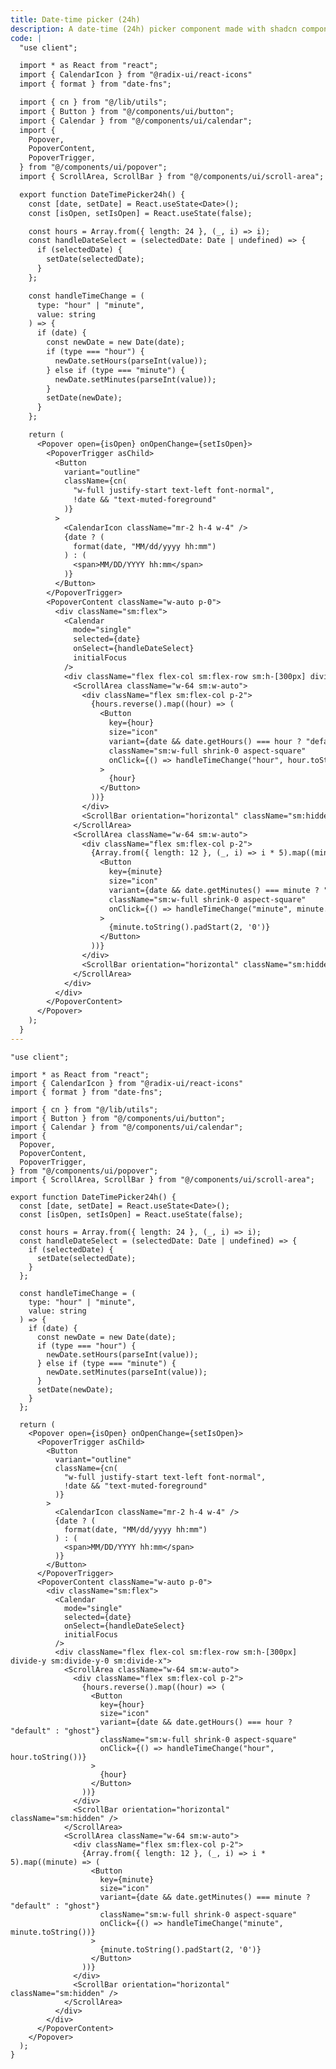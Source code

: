 ```yaml
---
title: Date-time picker (24h)
description: A date-time (24h) picker component made with shadcn components
code: |
  "use client";

  import * as React from "react";
  import { CalendarIcon } from "@radix-ui/react-icons"
  import { format } from "date-fns";

  import { cn } from "@/lib/utils";
  import { Button } from "@/components/ui/button";
  import { Calendar } from "@/components/ui/calendar";
  import {
    Popover,
    PopoverContent,
    PopoverTrigger,
  } from "@/components/ui/popover";
  import { ScrollArea, ScrollBar } from "@/components/ui/scroll-area";

  export function DateTimePicker24h() {
    const [date, setDate] = React.useState<Date>();
    const [isOpen, setIsOpen] = React.useState(false);

    const hours = Array.from({ length: 24 }, (_, i) => i);
    const handleDateSelect = (selectedDate: Date | undefined) => {
      if (selectedDate) {
        setDate(selectedDate);
      }
    };

    const handleTimeChange = (
      type: "hour" | "minute",
      value: string
    ) => {
      if (date) {
        const newDate = new Date(date);
        if (type === "hour") {
          newDate.setHours(parseInt(value));
        } else if (type === "minute") {
          newDate.setMinutes(parseInt(value));
        }
        setDate(newDate);
      }
    };

    return (
      <Popover open={isOpen} onOpenChange={setIsOpen}>
        <PopoverTrigger asChild>
          <Button
            variant="outline"
            className={cn(
              "w-full justify-start text-left font-normal",
              !date && "text-muted-foreground"
            )}
          >
            <CalendarIcon className="mr-2 h-4 w-4" />
            {date ? (
              format(date, "MM/dd/yyyy hh:mm")
            ) : (
              <span>MM/DD/YYYY hh:mm</span>
            )}
          </Button>
        </PopoverTrigger>
        <PopoverContent className="w-auto p-0">
          <div className="sm:flex">
            <Calendar
              mode="single"
              selected={date}
              onSelect={handleDateSelect}
              initialFocus
            />
            <div className="flex flex-col sm:flex-row sm:h-[300px] divide-y sm:divide-y-0 sm:divide-x">
              <ScrollArea className="w-64 sm:w-auto">
                <div className="flex sm:flex-col p-2">
                  {hours.reverse().map((hour) => (
                    <Button
                      key={hour}
                      size="icon"
                      variant={date && date.getHours() === hour ? "default" : "ghost"}
                      className="sm:w-full shrink-0 aspect-square"
                      onClick={() => handleTimeChange("hour", hour.toString())}
                    >
                      {hour}
                    </Button>
                  ))}
                </div>
                <ScrollBar orientation="horizontal" className="sm:hidden" />
              </ScrollArea>
              <ScrollArea className="w-64 sm:w-auto">
                <div className="flex sm:flex-col p-2">
                  {Array.from({ length: 12 }, (_, i) => i * 5).map((minute) => (
                    <Button
                      key={minute}
                      size="icon"
                      variant={date && date.getMinutes() === minute ? "default" : "ghost"}
                      className="sm:w-full shrink-0 aspect-square"
                      onClick={() => handleTimeChange("minute", minute.toString())}
                    >
                      {minute.toString().padStart(2, '0')}
                    </Button>
                  ))}
                </div>
                <ScrollBar orientation="horizontal" className="sm:hidden" />
              </ScrollArea>
            </div>
          </div>
        </PopoverContent>
      </Popover>
    );
  }
---
```


```tsx
"use client";

import * as React from "react";
import { CalendarIcon } from "@radix-ui/react-icons"
import { format } from "date-fns";

import { cn } from "@/lib/utils";
import { Button } from "@/components/ui/button";
import { Calendar } from "@/components/ui/calendar";
import {
  Popover,
  PopoverContent,
  PopoverTrigger,
} from "@/components/ui/popover";
import { ScrollArea, ScrollBar } from "@/components/ui/scroll-area";

export function DateTimePicker24h() {
  const [date, setDate] = React.useState<Date>();
  const [isOpen, setIsOpen] = React.useState(false);

  const hours = Array.from({ length: 24 }, (_, i) => i);
  const handleDateSelect = (selectedDate: Date | undefined) => {
    if (selectedDate) {
      setDate(selectedDate);
    }
  };

  const handleTimeChange = (
    type: "hour" | "minute",
    value: string
  ) => {
    if (date) {
      const newDate = new Date(date);
      if (type === "hour") {
        newDate.setHours(parseInt(value));
      } else if (type === "minute") {
        newDate.setMinutes(parseInt(value));
      }
      setDate(newDate);
    }
  };

  return (
    <Popover open={isOpen} onOpenChange={setIsOpen}>
      <PopoverTrigger asChild>
        <Button
          variant="outline"
          className={cn(
            "w-full justify-start text-left font-normal",
            !date && "text-muted-foreground"
          )}
        >
          <CalendarIcon className="mr-2 h-4 w-4" />
          {date ? (
            format(date, "MM/dd/yyyy hh:mm")
          ) : (
            <span>MM/DD/YYYY hh:mm</span>
          )}
        </Button>
      </PopoverTrigger>
      <PopoverContent className="w-auto p-0">
        <div className="sm:flex">
          <Calendar
            mode="single"
            selected={date}
            onSelect={handleDateSelect}
            initialFocus
          />
          <div className="flex flex-col sm:flex-row sm:h-[300px] divide-y sm:divide-y-0 sm:divide-x">
            <ScrollArea className="w-64 sm:w-auto">
              <div className="flex sm:flex-col p-2">
                {hours.reverse().map((hour) => (
                  <Button
                    key={hour}
                    size="icon"
                    variant={date && date.getHours() === hour ? "default" : "ghost"}
                    className="sm:w-full shrink-0 aspect-square"
                    onClick={() => handleTimeChange("hour", hour.toString())}
                  >
                    {hour}
                  </Button>
                ))}
              </div>
              <ScrollBar orientation="horizontal" className="sm:hidden" />
            </ScrollArea>
            <ScrollArea className="w-64 sm:w-auto">
              <div className="flex sm:flex-col p-2">
                {Array.from({ length: 12 }, (_, i) => i * 5).map((minute) => (
                  <Button
                    key={minute}
                    size="icon"
                    variant={date && date.getMinutes() === minute ? "default" : "ghost"}
                    className="sm:w-full shrink-0 aspect-square"
                    onClick={() => handleTimeChange("minute", minute.toString())}
                  >
                    {minute.toString().padStart(2, '0')}
                  </Button>
                ))}
              </div>
              <ScrollBar orientation="horizontal" className="sm:hidden" />
            </ScrollArea>
          </div>
        </div>
      </PopoverContent>
    </Popover>
  );
}
```
